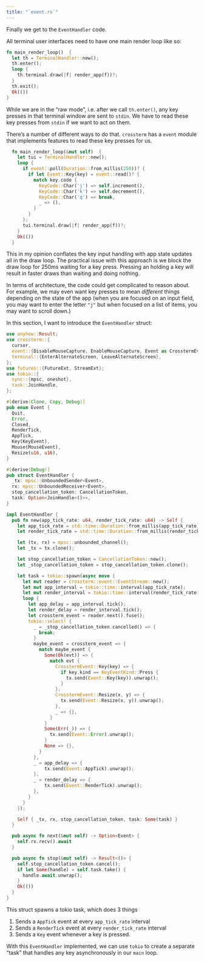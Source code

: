 ```yaml
---
title: "`event.rs`"
---
```


Finally we get to the `EventHandler` code.

All terminal user interfaces need to have one main render loop like so:

```rust
fn main_render_loop()  {
  let th = TerminalHandler::new();
  th.enter();
  loop {
    th.terminal.draw(|f| render_app(f))?;
  }
  th.exit();
  Ok(())
}
```

While we are in the "raw mode", i.e. after we call `th.enter()`, any key presses in that terminal window are sent to `stdin`.
We have to read these key presses from `stdin` if we want to act on them.

There's a number of different ways to do that.
`crossterm` has a `event` module that implements features to read these key presses for us.

```rust
  fn main_render_loop(&mut self)  {
    let tui = TerminalHandler::new();
    loop {
      if event::poll(Duration::from_millis(250))? {
        if let Event::Key(key) = event::read()? {
          match key.code {
            KeyCode::Char('j') => self.increment(),
            KeyCode::Char('k') => self.decrement(),
            KeyCode::Char('q') => break,
            _ => (),
          }
        }
      };
      tui.terminal.draw(|f| render_app(f))?;
    }
    Ok(())
  }
```

This in my opinion conflates the key input handling with app state updates all in the draw loop.
The practical issue with this approach is we block the draw loop for 250ms waiting for a key press.
Pressing an holding a key will result in faster draws than waiting and doing nothing.

In terms of architecture, the code could get complicated to reason about.
For example, we may even want key presses to mean _different_ things depending on the state of the app (when you are focused on an input field, you may want to enter the letter `"j"` but when focused on a list of items, you may want to scroll down.)

In this section, I want to introduce the `EventHandler` struct:

```rust
use anyhow::Result;
use crossterm::{
  cursor,
  event::{DisableMouseCapture, EnableMouseCapture, Event as CrosstermEvent, KeyEvent, KeyEventKind, MouseEvent},
  terminal::{EnterAlternateScreen, LeaveAlternateScreen},
};
use futures::{FutureExt, StreamExt};
use tokio::{
  sync::{mpsc, oneshot},
  task::JoinHandle,
};

#[derive(Clone, Copy, Debug)]
pub enum Event {
  Quit,
  Error,
  Closed,
  RenderTick,
  AppTick,
  Key(KeyEvent),
  Mouse(MouseEvent),
  Resize(u16, u16),
}

#[derive(Debug)]
pub struct EventHandler {
  _tx: mpsc::UnboundedSender<Event>,
  rx: mpsc::UnboundedReceiver<Event>,
  stop_cancellation_token: CancellationToken,
  task: Option<JoinHandle<()>>,
}

impl EventHandler {
  pub fn new(app_tick_rate: u64, render_tick_rate: u64) -> Self {
    let app_tick_rate = std::time::Duration::from_millis(app_tick_rate);
    let render_tick_rate = std::time::Duration::from_millis(render_tick_rate);

    let (tx, rx) = mpsc::unbounded_channel();
    let _tx = tx.clone();

    let stop_cancellation_token = CancellationToken::new();
    let _stop_cancellation_token = stop_cancellation_token.clone();

    let task = tokio::spawn(async move {
      let mut reader = crossterm::event::EventStream::new();
      let mut app_interval = tokio::time::interval(app_tick_rate);
      let mut render_interval = tokio::time::interval(render_tick_rate);
      loop {
        let app_delay = app_interval.tick();
        let render_delay = render_interval.tick();
        let crossterm_event = reader.next().fuse();
        tokio::select! {
          _ = _stop_cancellation_token.cancelled() => {
            break;
          }
          maybe_event = crossterm_event => {
            match maybe_event {
              Some(Ok(evt)) => {
                match evt {
                  CrosstermEvent::Key(key) => {
                    if key.kind == KeyEventKind::Press {
                      tx.send(Event::Key(key)).unwrap();
                    }
                  },
                  CrosstermEvent::Resize(x, y) => {
                    tx.send(Event::Resize(x, y)).unwrap();
                  },
                  _ => {},
                }
              }
              Some(Err(_)) => {
                tx.send(Event::Error).unwrap();
              }
              None => {},
            }
          },
          _ = app_delay => {
              tx.send(Event::AppTick).unwrap();
          },
          _ = render_delay => {
              tx.send(Event::RenderTick).unwrap();
          },
        }
      }
    });

    Self { _tx, rx, stop_cancellation_token, task: Some(task) }
  }

  pub async fn next(&mut self) -> Option<Event> {
    self.rx.recv().await
  }

  pub async fn stop(&mut self) -> Result<()> {
    self.stop_cancellation_token.cancel();
    if let Some(handle) = self.task.take() {
      handle.await.unwrap();
    }
    Ok(())
  }
}
```

This struct spawns a tokio task, which does 3 things

1. Sends a `AppTick` event at every `app_tick_rate` interval
1. Sends a `RenderTick` event at every `render_tick_rate` interval
1. Sends a `Key` event whenever a key is pressed.

With this `EventHandler` implemented, we can use `tokio` to create a separate "task" that handles any key asynchronously in our `main` loop.

